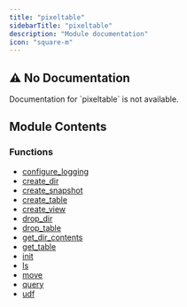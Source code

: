 ```yaml
---
title: "pixeltable"
sidebarTitle: "pixeltable"
description: "Module documentation"
icon: "square-m"
---
```


## ⚠️ No Documentation

<Warning>
Documentation for `pixeltable` is not available.
</Warning>

## Module Contents

### Functions

- [configure_logging](./configure_logging)
- [create_dir](./create_dir)
- [create_snapshot](./create_snapshot)
- [create_table](./create_table)
- [create_view](./create_view)
- [drop_dir](./drop_dir)
- [drop_table](./drop_table)
- [get_dir_contents](./get_dir_contents)
- [get_table](./get_table)
- [init](./init)
- [ls](./ls)
- [move](./move)
- [query](./query)
- [udf](./udf)

